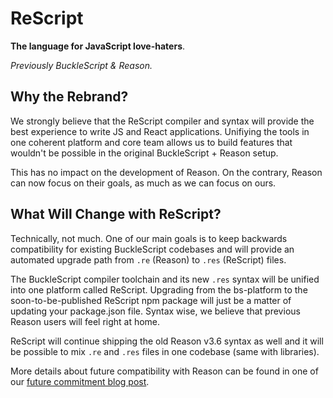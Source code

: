 # ReScript

**The language for JavaScript love-haters**.

_Previously BuckleScript & Reason._


<DocsOverview showVersionSelect={false} />

## Why the Rebrand?

We strongly believe that the ReScript compiler and syntax will provide the best experience to write JS and React applications. Unifiying the tools in one coherent platform and core team allows us to build features that wouldn't be possible in the original BuckleScript + Reason setup.

This has no impact on the development of Reason. On the contrary, Reason can now focus on their goals, as much as we can focus on ours.

## What Will Change with ReScript?

Technically, not much. One of our main goals is to keep backwards compatibility for existing BuckleScript codebases and will provide an automated upgrade path from `.re` (Reason) to `.res` (ReScript) files.

The BuckleScript compiler toolchain and its new `.res` syntax will be unified into one platform called ReScript. Upgrading from the bs-platform to the soon-to-be-published ReScript npm package will just be a matter of updating your package.json file. Syntax wise, we believe that previous Reason users will feel right at home.

ReScript will continue shipping the old Reason v3.6 syntax as well and it will be possible to mix `.re` and `.res` files in one codebase (same with libraries).

More details about future compatibility with Reason can be found in one of our [future commitment blog post](https://reasonml.org/blog/a-note-on-bucklescripts-future-commitments).
